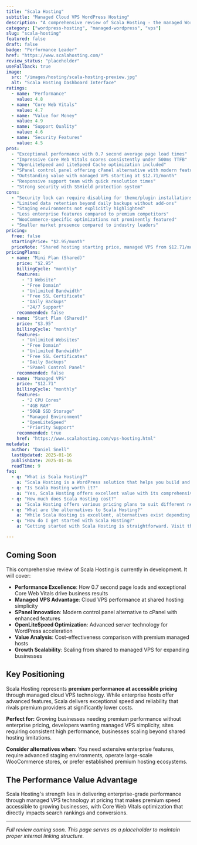 ```yaml
---
title: "Scala Hosting"
subtitle: "Managed Cloud VPS WordPress Hosting"
description: "A comprehensive review of Scala Hosting - the managed WordPress hosting provider offering cloud VPS performance, SPanel control panel, and OpenLiteSpeed optimization for exceptional site speed and reliability."
category: ["wordpress-hosting", "managed-wordpress", "vps"]
slug: "scala-hosting"
featured: false
draft: false
badge: "Performance Leader"
href: "https://www.scalahosting.com/"
review_status: "placeholder"
useFallback: true
image:
  src: "/images/hosting/scala-hosting-preview.jpg"
  alt: "Scala Hosting Dashboard Interface"
ratings:
  - name: "Performance"
    value: 4.8
  - name: "Core Web Vitals"
    value: 4.7
  - name: "Value for Money"
    value: 4.9
  - name: "Support Quality"
    value: 4.6
  - name: "Security Features"
    value: 4.5
pros:
  - "Exceptional performance with 0.7 second average page load times"
  - "Impressive Core Web Vitals scores consistently under 500ms TTFB"
  - "OpenLiteSpeed and LiteSpeed Cache optimization included"
  - "SPanel control panel offering cPanel alternative with modern features"
  - "Outstanding value with managed VPS starting at $12.71/month"
  - "Responsive support team with quick resolution times"
  - "Strong security with SSHield protection system"
cons:
  - "Security lock can require disabling for theme/plugin installations"
  - "Limited data retention beyond daily backups without add-ons"
  - "Staging environments not explicitly highlighted"
  - "Less enterprise features compared to premium competitors"
  - "WooCommerce-specific optimizations not prominently featured"
  - "Smaller market presence compared to industry leaders"
pricing:
  free: false
  startingPrice: "$2.95/month"
  priceNote: "Shared hosting starting price, managed VPS from $12.71/month with superior performance"
pricingPlans:
  - name: "Mini Plan (Shared)"
    price: "$2.95"
    billingCycle: "monthly"
    features:
      - "1 Website"
      - "Free Domain"
      - "Unlimited Bandwidth"
      - "Free SSL Certificate"
      - "Daily Backups"
      - "24/7 Support"
    recommended: false
  - name: "Start Plan (Shared)"
    price: "$3.95"
    billingCycle: "monthly"
    features:
      - "Unlimited Websites"
      - "Free Domain"
      - "Unlimited Bandwidth"
      - "Free SSL Certificates"
      - "Daily Backups"
      - "SPanel Control Panel"
    recommended: false
  - name: "Managed VPS"
    price: "$12.71"
    billingCycle: "monthly"
    features:
      - "2 CPU Cores"
      - "4GB RAM"
      - "50GB SSD Storage"
      - "Managed Environment"
      - "OpenLiteSpeed"
      - "Priority Support"
    recommended: true
    href: "https://www.scalahosting.com/vps-hosting.html"
metadata:
  author: "Daniel Snell"
  lastUpdated: 2025-01-16
  publishDate: 2025-01-16
  readTime: 9
faq:
  - q: "What is Scala Hosting?"
    a: "Scala Hosting is a WordPress solution that helps you build and optimize your website with powerful features and excellent performance."
  - q: "Is Scala Hosting worth it?"
    a: "Yes, Scala Hosting offers excellent value with its comprehensive feature set, regular updates, and reliable support. It's a solid investment for serious WordPress users."
  - q: "How much does Scala Hosting cost?"
    a: "Scala Hosting offers various pricing plans to suit different needs. Check their official website for current pricing and special offers."
  - q: "What are the alternatives to Scala Hosting?"
    a: "While Scala Hosting is excellent, alternatives exist depending on your specific needs. Consider your requirements for features, budget, and ease of use when comparing options."
  - q: "How do I get started with Scala Hosting?"
    a: "Getting started with Scala Hosting is straightforward. Visit their official website, choose a plan that fits your needs, and follow their setup documentation or tutorials."

---
```


## Coming Soon

This comprehensive review of Scala Hosting is currently in development. It will cover:

- **Performance Excellence**: How 0.7 second page loads and exceptional Core Web Vitals drive business results
- **Managed VPS Advantage**: Cloud VPS performance at shared hosting simplicity
- **SPanel Innovation**: Modern control panel alternative to cPanel with enhanced features
- **OpenLiteSpeed Optimization**: Advanced server technology for WordPress acceleration
- **Value Analysis**: Cost-effectiveness comparison with premium managed hosts
- **Growth Scalability**: Scaling from shared to managed VPS for expanding businesses

## Key Positioning

Scala Hosting represents **premium performance at accessible pricing** through managed cloud VPS technology. While enterprise hosts offer advanced features, Scala delivers exceptional speed and reliability that rivals premium providers at significantly lower costs.

**Perfect for:** Growing businesses needing premium performance without enterprise pricing, developers wanting managed VPS simplicity, sites requiring consistent high performance, businesses scaling beyond shared hosting limitations.

**Consider alternatives when:** You need extensive enterprise features, require advanced staging environments, operate large-scale WooCommerce stores, or prefer established premium hosting ecosystems.

## The Performance Value Advantage

Scala Hosting's strength lies in delivering enterprise-grade performance through managed VPS technology at pricing that makes premium speed accessible to growing businesses, with Core Web Vitals optimization that directly impacts search rankings and conversions.

---

*Full review coming soon. This page serves as a placeholder to maintain proper internal linking structure.*